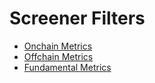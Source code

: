 # Screener Filters

- [Onchain Metrics](./onchain-metrics.mdx)
- [Offchain Metrics](./offchain-metrics.mdx)
- [Fundamental Metrics](./fundamental-metrics.mdx)
